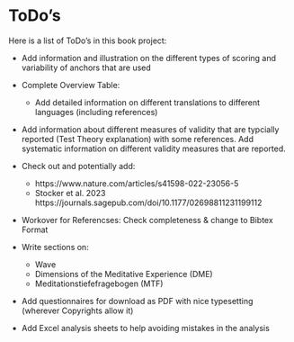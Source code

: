 
# ToDo's {-}

Here is a list of ToDo's in this book project:

* Add information and illustration on the different types of scoring and variability of anchors that are used
* Complete Overview Table:
  * Add detailed information on different translations to different languages (including references)
* Add information about different measures of validity that are typcially reported (Test Theory explanation) with some references. Add systematic information on different validity measures that are reported.
* Check out and potentially add: 
  * https://www.nature.com/articles/s41598-022-23056-5
  * Stocker et al. 2023 https://journals.sagepub.com/doi/10.1177/02698811231199112
* Workover for Referencses: Check completeness & change to Bibtex Format

* Write sections on:
  * Wave 
  * Dimensions of the Meditative Experience (DME)
  * Meditationstiefefragebogen (MTF)  
  


* Add questionnaires for download as PDF with nice typesetting (wherever Copyrights allow it)
* Add Excel analysis sheets to help avoiding mistakes in the analysis



